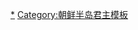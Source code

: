 {{Navbox
|name = 高丽王朝君主
|title = [[高麗君主列表|<span style="color:#FFD700;">'''高丽君主'''</span>]]
|image = [[File:Goryeo Pagoda.jpg|50px]]
|titlestyle = background:#00008B;color:#FFD700;
|liststyle = text-align:center;
|state  = expandCaption
|bodyclass = hlist
|above = 
* [[高麗君主世系圖|世系]]
* [[高麗國王配偶列表|后宫]]
** [[Template:高麗王后|王妃]]
* [[京都開城府|都城]]
* [[Template:高麗王陵|王陵]]

|group1 = 追尊
|list1 = 
* [[高麗國祖|國祖]] ～ [[高麗懿祖|懿祖]] ～ [[高麗世祖|世祖]]
* [[弼榮大王]]
* [[王貞|文元大王]]
* [[高麗戴宗|戴宗]]
* [[高麗安宗|安宗]]
* [[王基 (高麗)|靖簡王]]
* [[王燾 (朝鮮公)|襄憲王]]
* [[王瑛 (西原侯)|卞韓國英憲公]] ～ [[王玢|辰韓國仁肅公]] ～ [[王瑈|馬韓國仁惠公]] ～ [[王鈞 (高麗)|三韓國仁孝大公]]

|group2 = 统治
|list2 = [[高麗太祖|太祖]] → [[高麗惠宗|惠宗]] → [[高麗定宗|定宗]] → [[高麗光宗|光宗]] → [[高丽景宗|景宗]] → [[高丽成宗|成宗]] → [[高丽穆宗|穆宗]] → [[高麗顯宗|显宗]] → [[高麗德宗|德宗]] → [[高麗靖宗|靖宗]] → [[高麗文宗|文宗]] → [[高麗順宗|顺宗]] → [[高麗宣宗|宣宗]] → [[高麗獻宗|献宗]] → [[高麗肅宗|肃宗]] → [[高麗睿宗|睿宗]] → [[高麗仁宗|仁宗]] → [[高麗毅宗|毅宗]] → [[高麗明宗|明宗]] → [[高麗神宗|神宗]] → [[高麗熙宗|熙宗]] → [[高麗康宗|康宗]] → [[高麗高宗|高宗]] → [[高麗元宗|元宗]] → [[高麗英宗|安慶公]] # → [[高麗元宗|元宗]] → [[王溫 (承化侯)|承化侯]] #<sup>註1</sup> → [[高麗元宗|元宗]]<small>（復位）</small> → [[高麗忠烈王|忠烈王]] → [[高丽忠宣王|忠宣王]] → [[高麗忠烈王|忠烈王]]<small>（復位）</small> → [[高丽忠宣王|忠宣王]]<small>（復位）</small> → [[高丽忠肃王|忠肃王]] → [[高丽忠惠王|忠惠王]] → [[高丽忠肃王|忠肃王]]<small>（復位）</small> → [[高丽忠惠王|忠惠王]]<small>（復位）</small> → [[高丽忠穆王|忠穆王]] → [[高丽忠定王|忠定王]] → [[高麗恭愍王|恭愍王]] → [[高麗禑王|禑王]] → [[高麗昌王|昌王]] → [[高麗恭讓王|恭讓王]] 

|belowstyle: text-align: left;
|below = 标“'''#'''”者不被廣泛承認。'''註1'''：承化侯為三別抄軍擁立，統治高麗沿海部份島嶼。<br>{{朝鮮半島元首}}

}}<noinclude>
[[Category:高麗君主|*]] 
[[Category:朝鲜半岛君主模板]]
</noinclude>